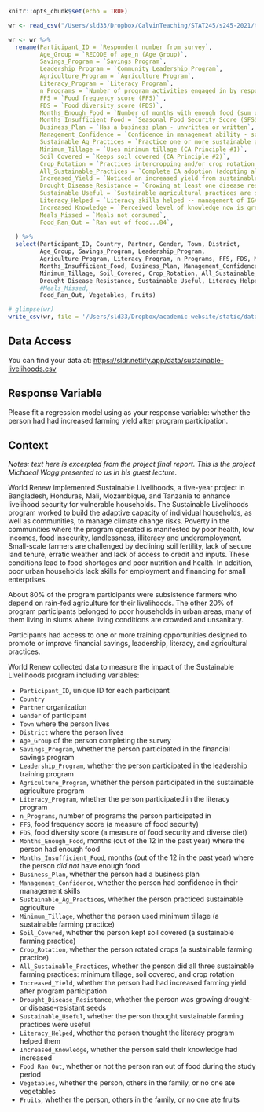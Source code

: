

```r
knitr::opts_chunk$set(echo = TRUE)

wr <- read_csv("/Users/sld33/Dropbox/CalvinTeaching/STAT245/s245-2021/tests/test2/data/world-renew-program-data.csv")

wr <- wr %>%
  rename(Participant_ID = `Respondent number from survey`,
         Age_Group = `RECODE of age_n (Age Group)`,
         Savings_Program = `Savings Program`,
         Leadership_Program = `Community Leadership Program`,
         Agriculture_Program = `Agriculture Program`,
         Literacy_Program = `Literacy Program`,
         n_Programs = `Number of program activities engaged in by respondents`,
         FFS = `Food frequency score (FFS)` ,
         FDS = `Food diversity score (FDS)`,
         Months_Enough_Food = `Number of months with enough food (sum of a3_jan_n to a3_dec_n)`,
         Months_Insufficient_Food = `Seasonal Food Security Score (SFSS) or Number of months without enough food (12-`,
         Business_Plan = `Has a business plan - unwritten or written`,
         Management_Confidence = `Confidence in management ability - somewhat or very`,
         Sustainable_Ag_Practices = `Practice one or more sustainable agricultural practices...25`,
         Minimum_Tillage = `Uses minimum tillage (CA Principle #1)`,
         Soil_Covered = `Keeps soil covered (CA Principle #2)`,
         Crop_Rotation = `Practices intercropping and/or crop rotation (CA Principle #3)`,
         All_Sustainable_Practices = `Complete CA adoption (adopting all 3 principles)`,
         Increased_Yield = `Noticed an increased yield from sustainable agricultural practices`,
         Drought_Disease_Resistance = `Growing at least one disease resistant or drought tolerant crop`,
         Sustainable_Useful = `Sustainable agricultural practices are somewhat or very useful`,
         Literacy_Helped = `Literacy skills helped -- management of IGA, community group, self-esteem`,
         Increased_Knowledge = `Perceived level of knowledge now is greater than before` ,
         Meals_Missed = `Meals not consumed`,
         Food_Ran_Out = `Ran out of food...84`,
         
  ) %>%
  select(Participant_ID, Country, Partner, Gender, Town, District,
         Age_Group, Savings_Program, Leadership_Program,
         Agriculture_Program, Literacy_Program, n_Programs, FFS, FDS, Months_Enough_Food,
         Months_Insufficient_Food, Business_Plan, Management_Confidence, Sustainable_Ag_Practices,
         Minimum_Tillage, Soil_Covered, Crop_Rotation, All_Sustainable_Practices, Increased_Yield,
         Drought_Disease_Resistance, Sustainable_Useful, Literacy_Helped, Increased_Knowledge,
         #Meals_Missed, 
         Food_Ran_Out, Vegetables, Fruits)

# glimpse(wr)
write_csv(wr, file = '/Users/sld33/Dropbox/academic-website/static/data/sustainable-livelihoods.csv')
```

## Data Access

You can find your data at: <https://sldr.netlify.app/data/sustainable-livelihoods.csv>

## Response Variable

Please fit a regression model using as your response variable: whether the person had had increased farming yield after program participation.

## Context

*Notes: text here is excerpted from the project final report. This is the project Michaeal Wagg presented to us in his guest lecture.*

World Renew implemented Sustainable Livelihoods, a five-year project in Bangladesh, Honduras, Mali, Mozambique, and Tanzania to enhance livelihood security for vulnerable households. The Sustainable Livelihoods program worked to build the adaptive capacity of individual households, as well as communities, to manage climate change risks. Poverty in the communities where the program operated is manifested by poor health, low incomes, food insecurity, landlessness, illiteracy and underemployment. Small-scale farmers are challenged by declining soil fertility, lack of secure land tenure, erratic weather and lack of access to credit and inputs. These conditions lead to food shortages and poor nutrition and health. In addition, poor urban households lack skills for employment and financing for small enterprises.

About 80% of the program participants were subsistence farmers who depend on rain-fed agriculture for their livelihoods. The other 20% of program participants belonged to poor households in urban areas, many of them living in slums where living conditions are crowded and unsanitary. 

Participants had access to one or more training opportunities designed to promote or improve financial savings, leadership, literacy, and agricultural practices.

World Renew collected data to measure the impact of the Sustainable Livelihoods program including variables:

- `Participant_ID`, unique ID for each participant
- `Country`
- `Partner` organization
- `Gender` of participant
- `Town` where the person lives
- `District` where the person lives
- `Age_Group` of the person completing the survey
- `Savings_Program`, whether the person participated in the financial savings program
- `Leadership_Program`, whether the person participated in the leadership training program
- `Agriculture_Program`, whether the person participated in the sustainable agriculture program
- `Literacy_Program`, whether the person participated in the literacy program
- `n_Programs`, number of programs the person participated in
- `FFS`, food frequency score (a measure of food security)
- `FDS`, food diversity score (a measure of food security and diverse diet)
- `Months_Enough_Food`, months (out of the 12 in the past year) where the person had enough food
- `Months_Insufficient_Food`, months (out of the 12 in the past year) where the person *did not* have enough food
- `Business_Plan`, whether the person had a business plan 
- `Management_Confidence`, whether the person had confidence in their management skills
- `Sustainable_Ag_Practices`, whether the person practiced sustainable agriculture
- `Minimum_Tillage`, whether the person used minimum tillage (a sustainable farming practice)
- `Soil_Covered`, whether the person kept soil covered (a sustainable farming practice)
- `Crop_Rotation`, whether the person rotated crops (a sustainable farming practice)
- `All_Sustainable_Practices`, whether the person did all three sustainable farming practices: minimum tillage, soil covered, and crop rotation
- `Increased_Yield`, whether the person had had increased farming yield after program participation
- `Drought_Disease_Resistance`, whether the person was growing drought- or disease-resistant seeds
- `Sustainable_Useful`, whether the person thought sustainable farming practices were useful
- `Literacy_Helped`, whether the person thought the literacy program helped them
- `Increased_Knowledge`, whether the person said their knowledge had increased
- `Food_Ran_Out`, whether or not the person ran out of food during the study period
- `Vegetables`, whether the person, others in the family, or no one ate vegetables
- `Fruits`, whether the person, others in the family, or no one ate fruits
